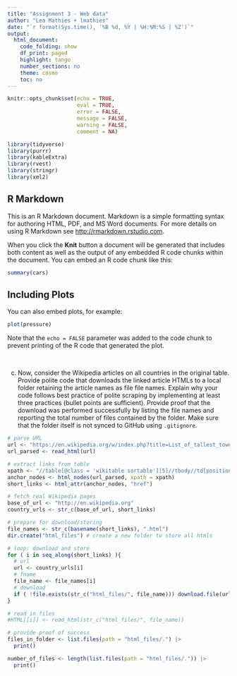 ```yaml
---
title: "Assignment 3 - Web data"
author: "Lea Mathies + lmathies"
date: "`r format(Sys.time(), '%B %d, %Y | %H:%M:%S | %Z')`"
output:
  html_document:
    code_folding: show
    df_print: paged
    highlight: tango
    number_sections: no
    theme: cosmo
    toc: no
---
```

  
<style>
div.answer {background-color:#f3f0ff; border-radius: 5px; padding: 20px;}
</style>

```r
knitr::opts_chunk$set(echo = TRUE,
                      eval = TRUE,
                      error = FALSE,
                      message = FALSE,
                      warning = FALSE,
                      comment = NA)
```

```r
library(tidyverse)
library(purrr)
library(kableExtra)
library(rvest)
library(stringr)
library(xml2)
```

## R Markdown

This is an R Markdown document. Markdown is a simple formatting syntax for authoring HTML, PDF, and MS Word documents. For more details on using R Markdown see <http://rmarkdown.rstudio.com>.

When you click the **Knit** button a document will be generated that includes both content as well as the output of any embedded R code chunks within the document. You can embed an R code chunk like this:

```r
summary(cars)
```

## Including Plots

You can also embed plots, for example:

```r
plot(pressure)
```

Note that the `echo = FALSE` parameter was added to the code chunk to prevent printing of the R code that generated the plot.

<br>

c) Now, consider the Wikipedia articles on all countries in the original table. Provide polite code that downloads the linked article HTMLs to a local folder retaining the article names as file file names. Explain why your code follows best practice of polite scraping by implementing at least three practices (bullet points are sufficient). Provide proof that the download was performed successfully by listing the file names and reporting the total number of files contained by the folder. Make sure that the folder itself is not synced to GitHub using `.gitignore`.

```r
# parse URL
url <- "https://en.wikipedia.org/w/index.php?title=List_of_tallest_towers&oldid=1175962653"
url_parsed <- read_html(url)

# extract links from table
xpath <- "//table[@class = 'wikitable sortable'][5]//tbody//td[position()=3]/a[1]"
anchor_nodes <- html_nodes(url_parsed, xpath = xpath)
short_links <- html_attr(anchor_nodes, "href")

# fetch real Wikipedia pages
base_of_url <- "http://en.wikipedia.org"
country_urls <- str_c(base_of_url, short_links)

# prepare for download/storing
file_names <- str_c(basename(short_links), ".html")
dir.create("html_files") # create a new folder to store all htmls 

# loop: download and store
for ( i in seq_along(short_links) ){
  # url
  url <- country_urls[i]
  # fname
  file_name <- file_names[i]
  # download
  if ( !file.exists(str_c("html_files/", file_name))) download.file(url, destfile = str_c("html_files/", file_name))
}

# read in files
#HTML[[i]] <- read_html(str_c("html_files/", file_name))

# provide proof of success
files_in_folder <- list.files(path = "html_files/.") |> 
  print()

number_of_files <- length(list.files(path = "html_files/.")) |> 
  print()

```

<br>
